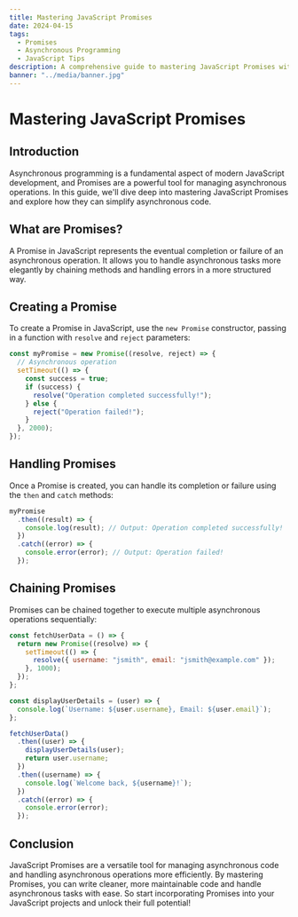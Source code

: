 ```yaml
---
title: Mastering JavaScript Promises
date: 2024-04-15
tags:
  - Promises
  - Asynchronous Programming
  - JavaScript Tips
description: A comprehensive guide to mastering JavaScript Promises with code examples.
banner: "../media/banner.jpg"
---
```


# Mastering JavaScript Promises

## Introduction

Asynchronous programming is a fundamental aspect of modern JavaScript development, and Promises are a powerful tool for managing asynchronous operations. In this guide, we'll dive deep into mastering JavaScript Promises and explore how they can simplify asynchronous code.

## What are Promises?

A Promise in JavaScript represents the eventual completion or failure of an asynchronous operation. It allows you to handle asynchronous tasks more elegantly by chaining methods and handling errors in a more structured way.

## Creating a Promise

To create a Promise in JavaScript, use the `new Promise` constructor, passing in a function with `resolve` and `reject` parameters:

```javascript
const myPromise = new Promise((resolve, reject) => {
  // Asynchronous operation
  setTimeout(() => {
    const success = true;
    if (success) {
      resolve("Operation completed successfully!");
    } else {
      reject("Operation failed!");
    }
  }, 2000);
});
```

## Handling Promises

Once a Promise is created, you can handle its completion or failure using the `then` and `catch` methods:

```javascript
myPromise
  .then((result) => {
    console.log(result); // Output: Operation completed successfully!
  })
  .catch((error) => {
    console.error(error); // Output: Operation failed!
  });
```

## Chaining Promises

Promises can be chained together to execute multiple asynchronous operations sequentially:

```javascript
const fetchUserData = () => {
  return new Promise((resolve) => {
    setTimeout(() => {
      resolve({ username: "jsmith", email: "jsmith@example.com" });
    }, 1000);
  });
};

const displayUserDetails = (user) => {
  console.log(`Username: ${user.username}, Email: ${user.email}`);
};

fetchUserData()
  .then((user) => {
    displayUserDetails(user);
    return user.username;
  })
  .then((username) => {
    console.log(`Welcome back, ${username}!`);
  })
  .catch((error) => {
    console.error(error);
  });
```

## Conclusion

JavaScript Promises are a versatile tool for managing asynchronous code and handling asynchronous operations more efficiently. By mastering Promises, you can write cleaner, more maintainable code and handle asynchronous tasks with ease. So start incorporating Promises into your JavaScript projects and unlock their full potential!
